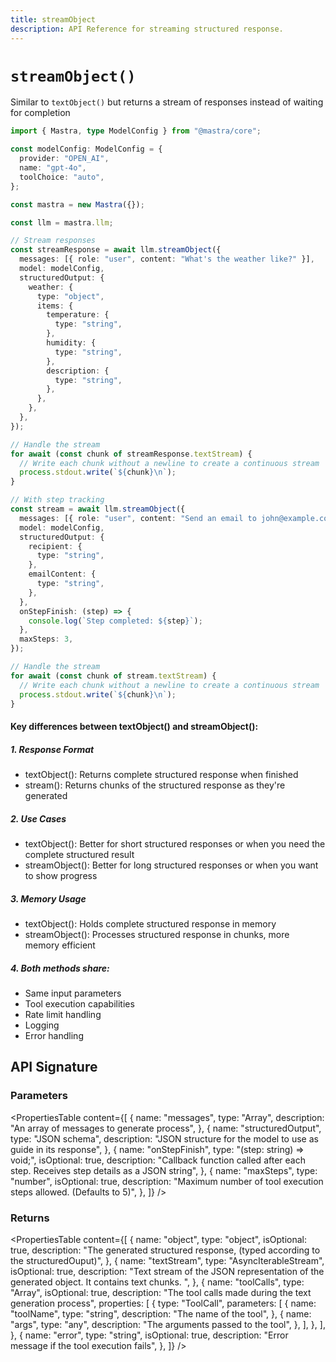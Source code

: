 ```yaml
---
title: streamObject
description: API Reference for streaming structured response.
---
```


# `streamObject()`

Similar to `textObject()` but returns a stream of responses instead of waiting for completion

```ts showLineNumbers copy filename="src/mastra/index.ts"
import { Mastra, type ModelConfig } from "@mastra/core";

const modelConfig: ModelConfig = {
  provider: "OPEN_AI",
  name: "gpt-4o",
  toolChoice: "auto",
};

const mastra = new Mastra({});

const llm = mastra.llm;

// Stream responses
const streamResponse = await llm.streamObject({
  messages: [{ role: "user", content: "What's the weather like?" }],
  model: modelConfig,
  structuredOutput: {
    weather: {
      type: "object",
      items: {
        temperature: {
          type: "string",
        },
        humidity: {
          type: "string",
        },
        description: {
          type: "string",
        },
      },
    },
  },
});

// Handle the stream
for await (const chunk of streamResponse.textStream) {
  // Write each chunk without a newline to create a continuous stream
  process.stdout.write(`${chunk}\n`);
}

// With step tracking
const stream = await llm.streamObject({
  messages: [{ role: "user", content: "Send an email to john@example.com" }],
  model: modelConfig,
  structuredOutput: {
    recipient: {
      type: "string",
    },
    emailContent: {
      type: "string",
    },
  },
  onStepFinish: (step) => {
    console.log(`Step completed: ${step}`);
  },
  maxSteps: 3,
});

// Handle the stream
for await (const chunk of stream.textStream) {
  // Write each chunk without a newline to create a continuous stream
  process.stdout.write(`${chunk}\n`);
}
```

#### Key differences between textObject() and streamObject():

##### 1. Response Format

- textObject(): Returns complete structured response when finished
- stream(): Returns chunks of the structured response as they're generated

##### 2. Use Cases

- textObject(): Better for short structured responses or when you need the complete structured result
- streamObject(): Better for long structured responses or when you want to show progress

##### 3. Memory Usage

- textObject(): Holds complete structured response in memory
- streamObject(): Processes structured response in chunks, more memory efficient

##### 4. Both methods share:

- Same input parameters
- Tool execution capabilities
- Rate limit handling
- Logging
- Error handling

## API Signature

### Parameters

<PropertiesTable
  content={[
    {
      name: "messages",
      type: "Array<string>",
      description: "An array of messages to generate process",
    },
    {
      name: "structuredOutput",
      type: "JSON schema",
      description:
        "JSON structure for the model to use as guide in its response",
    },
    {
      name: "onStepFinish",
      type: "(step: string) => void;",
      isOptional: true,
      description:
        "Callback function called after each step. Receives step details as a JSON string",
    },
    {
      name: "maxSteps",
      type: "number",
      isOptional: true,
      description:
        "Maximum number of tool execution steps allowed. (Defaults to 5)",
    },
  ]}
/>

### Returns

<PropertiesTable
  content={[
    {
      name: "object",
      type: "object",
      isOptional: true,
      description:
        "The generated structured response, (typed according to the structuredOuput)",
    },
    {
      name: "textStream",
      type: "AsyncIterableStream<string>",
      isOptional: true,
      description:
        "Text stream of the JSON representation of the generated object. It contains text chunks. ",
    },
    {
      name: "toolCalls",
      type: "Array<ToolCall>",
      isOptional: true,
      description: "The tool calls made during the text generation process",
      properties: [
        {
          type: "ToolCall",
          parameters: [
            {
              name: "toolName",
              type: "string",
              description: "The name of the tool",
            },
            {
              name: "args",
              type: "any",
              description: "The arguments passed to the tool",
            },
          ],
        },
      ],
    },
    {
      name: "error",
      type: "string",
      isOptional: true,
      description: "Error message if the tool execution fails",
    },
  ]}
/>
